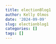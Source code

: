 ```yaml
---
title: electionBlog1
author: Kelly Olmos
date: '2024-09-09'
slug: electionblog1
categories: []
tags: []
---
```

